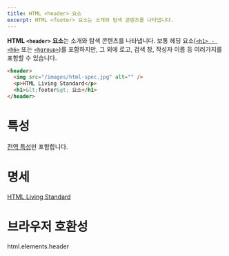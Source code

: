 ```yaml
---
title: HTML <header> 요소
excerpt: HTML <footer> 요소는 소개와 탐색 콘텐츠를 나타냅니다.
---
```


**HTML `<header>` 요소**는 소개와 탐색 콘텐츠를 나타냅니다. 보통 헤딩 요소([`<h1> - <h6>`](./Heading_Elements) 또는 [`<hgroup>`](./hgroup))를 포함하지만, 그 외에 로고, 검색 창, 작성자 이름 등 여러가지를 포함할 수 있습니다.

```html
<header>
  <img src="/images/html-spec.jpg" alt="" />
  <p>HTML Living Standard</p>
  <h1>&lt;footer&gt; 요소</h1>
</header>
```

# 특성

[전역 특성](/docs/Web/HTML/Global_attributes)만 포함합니다.

# 명세

[HTML Living Standard](https://html.spec.whatwg.org/multipage/sections.html#the-header-element)

# 브라우저 호환성

<BrowserCompat>html.elements.header</BrowserCompat>
